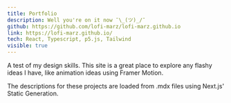 ```yaml
---
title: Portfolio
description: Well you're on it now ¯\_(ツ)_/¯
github: https://github.com/lofi-marz/lofi-marz.github.io
link: https://lofi-marz.github.io/
tech: React, Typescript, p5.js, Tailwind
visible: true
---
```

A test of my design skills.
This site is a great place to explore any flashy ideas I have, like animation ideas using Framer Motion.

The descriptions for these projects are loaded from .mdx files using Next.js' Static Generation.